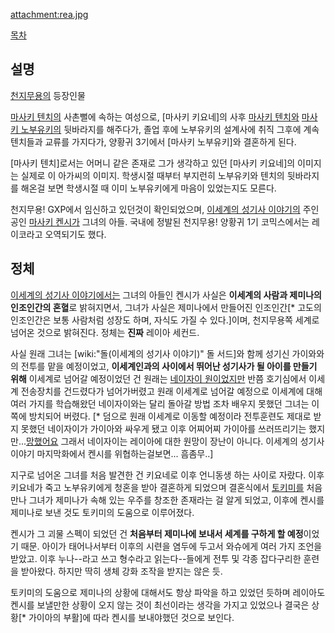 attachment:rea.jpg

[[목차]]
== 설명 ==
[[천지무용]]의 등장인물

[[마사키 텐치]]의 사촌뻘에 속하는 여성으로, [마사키 키요네]의 사후 [[마사키 텐치]]와 [[마사키 노부유키]]의 뒷바라지를 해주다가, 졸업 후에 노부유키의 설계사에 취직 그후에 계속 텐치들과 교류를 가지다가, 양황귀 3기에서 [마사키 노부유키]와 결혼하게 된다.

[마사키 텐치]로서는 어머니 같은 존재로 그가 생각하고 있던 [마사키 키요네]의 이미지는 실제로 이 아가씨의 이미지. 학생시절 때부터 부지런히 노부유키와 텐치의 뒷바라지를 해온걸 보면 학생시절 때 이미 노부유키에게 마음이 있었는지도 모른다.

천지무용! GXP에서 임신하고 있던것이 확인되었으며, [[이세계의 성기사 이야기]]의 주인공인 [[마사키 켄시]]가 그녀의 아들. 국내에 정발된 천지무용! 양황귀 1기 코믹스에서는 레이코라고 오역되기도 했다.

== 정체 ==
[[이세계의 성기사 이야기]]에서는 그녀의 아들인 켄시가 사실은 '''이세계의 사람과 제미나의 인조인간의 혼혈'''로 밝혀지면서, 그녀가 사실은 제미나에서 만들어진 인조인간[* 고도의 인조인간은 보통 사람처럼 성장도 하며, 자식도 가질 수 있다.]이며, 천지무용쪽 세계로 넘어온 것으로 밝혀진다. 정체는 '''진짜''' 레이아 세컨드. 

사실 원래 그녀는 [wiki:"돌(이세계의 성기사 이야기)" 돌 서드]와 함께 성기신 가이와와의 전투를 맡을 예정이었고, '''이세계인과의 사이에서 뛰어난 성기사가 될 아이를 만들기 위해''' 이세계로 넘어갈 예정이었던 건 원래는 [[네이자이 원]]이었지만 반쯤 호기심에서 이세계 전송장치를 건드렸다가 넘어가버렸고 원래 이세계로 넘어갈 예정으로 이세계에 대해 여러 가지를 학습해왔던 네이자이와는 달리 돌아갈 방법 조차 배우지 못했던 그녀는 이쪽에 방치되어 버렸다. [* 덤으로 원래 이세계로 이동할 예정이라 전투훈련도 제대로 받지 못했던 네이자이가 가이아와 싸우게 됐고 이후 어찌어찌 가이아를 쓰러뜨리기는 했지만...[[망했어요]] 그래서 네이자이는 레이아에 대한 원망이 장난이 아니다. 이세계의 성기사 이야기 마지막화에서 켄시를 위협하는걸보면... 흠좀무..]

지구로 넘어온 그녀를 처음 발견한 건 키요네로 이후 언니동생 하는 사이로 자랐다. 이후 키요네가 죽고 노부유키에게 청혼을 받아 결혼하게 되었으며 결혼식에서 [[토키미]]를 처음 만나 그녀가 제미나가 속해 있는 우주를 창조한 존재라는 걸 알게 되었고, 이후에 켄시를 제미나로 보낸 것도 토키미의 도움으로 이루어졌다. 

켄시가 그 괴물 스펙이 되었던 건 '''처음부터 제미나에 보내서 세계를 구하게 할 예정'''이었기 때문. 아이가 태어나서부터 이후의 시련을 염두에 두고서 와슈에게 여러 가지 조언을 받았고. 이후 누나--라고 쓰고 형수라고 읽는다--들에게 전투 및 각종 잡다구리한 훈련을 받아왔다. 하지만 딱히 생체 강화 조작을 받지는 않은 듯. 

토키미의 도움으로 제미나의 상황에 대해서도 항상 파악을 하고 있었던 듯하며 레이아도 켄시를 보낼만한 상황이 오지 않는 것이 최선이라는 생각을 가지고 있었으나 결국은 상황[* 가이아의 부활]에 따라 켄시를 보내야했던 것으로 보인다.
